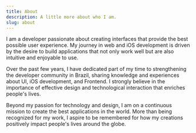 ```yaml
---
title: About
description: A little more about who I am.
slug: about
---
```


I am a developer passionate about creating interfaces that provide the best possible user experience. My journey in web and iOS development is driven by the desire to build applications that not only work well but are also intuitive and enjoyable to use.

Over the past few years, I have dedicated part of my time to strengthening the developer community in Brazil, sharing knowledge and experiences about UI, iOS development, and Frontend. I strongly believe in the importance of effective design and technological interaction that enriches people's lives.

Beyond my passion for technology and design, I am on a continuous mission to create the best applications in the world. More than being recognized for my work, I aspire to be remembered for how my creations positively impact people's lives around the globe.

